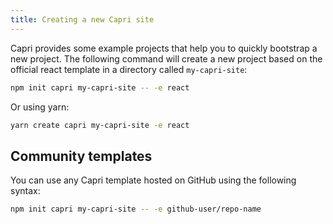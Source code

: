 ```yaml
---
title: Creating a new Capri site
---
```


Capri provides some example projects that help you to quickly bootstrap a new project. The following command will create a new project based on the official react template in a directory called `my-capri-site`:

```bash
npm init capri my-capri-site -- -e react
```

Or using yarn:

```bash
yarn create capri my-capri-site -e react
```

## Community templates

You can use any Capri template hosted on GitHub using the following syntax:

```bash
npm init capri my-capri-site -- -e github-user/repo-name
```
